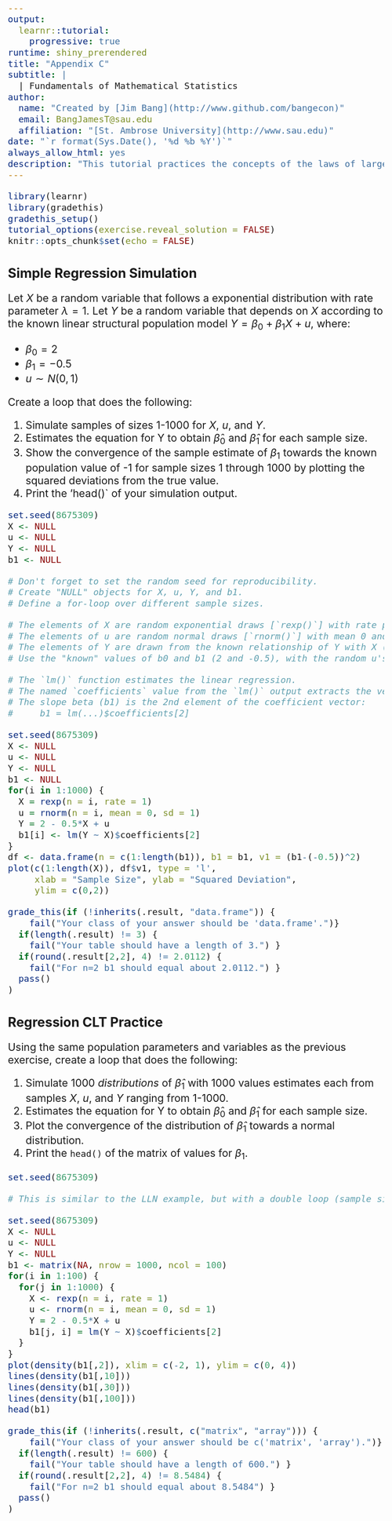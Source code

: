 ```yaml
---
output: 
  learnr::tutorial:
    progressive: true
runtime: shiny_prerendered
title: "Appendix C"
subtitle: |
  | Fundamentals of Mathematical Statistics
author: 
  name: "Created by [Jim Bang](http://www.github.com/bangecon)"
  email: BangJamesT@sau.edu
  affiliation: "[St. Ambrose University](http://www.sau.edu)"
date: "`r format(Sys.Date(), '%d %b %Y')`"
always_allow_html: yes
description: "This tutorial practices the concepts of the laws of large numbers and central limit theorem."
---
```


<style type="text/css">
h1{font-size: 24pt}
h2{font-size: 20pt}
h3{font-size: 18pt}
h4,h5,h6{font-size: 16pt}
body{font-size: 16pt}
</style>

```r
library(learnr)
library(gradethis)
gradethis_setup()
tutorial_options(exercise.reveal_solution = FALSE)
knitr::opts_chunk$set(echo = FALSE)
```

## Simple Regression Simulation

Let $X$ be a random variable that follows a exponential distribution with rate parameter $\lambda = 1$. 
Let $Y$ be a random variable that depends on $X$ according to the known linear structural population model $Y = \beta_0 + \beta_1X + u$, where: 
  
  + $\beta_0 = 2$
  + $\beta_1 = -0.5$
  + $u \sim N(0,1)$

Create a loop that does the following: 

1. Simulate samples of sizes 1-1000 for $X$, $u$, and $Y$.
2. Estimates the equation for Y to obtain $\hat\beta_0$ and $\hat\beta_1$ for each sample size.
3. Show the convergence of the sample estimate of $\beta_1$ towards the known population value of -1 for sample sizes 1 through 1000 by plotting the squared deviations from the true value.
4. Print the 'head()` of your simulation output.

```r
set.seed(8675309)
X <- NULL 
u <- NULL
Y <- NULL
b1 <- NULL


```

```r
# Don't forget to set the random seed for reproducibility.
# Create "NULL" objects for X, u, Y, and b1. 
# Define a for-loop over different sample sizes. 
```

```r
# The elements of X are random exponential draws [`rexp()`] with rate parameter 1.
# The elements of u are random normal draws [`rnorm()`] with mean 0 and sd 1. 
# The elements of Y are drawn from the known relationship of Y with X (b0 + b1X + u)
# Use the "known" values of b0 and b1 (2 and -0.5), with the random u's to generate Y. 
```

```r
# The `lm()` function estimates the linear regression.
# The named `coefficients` value from the `lm()` output extracts the vector of betas
# The slope beta (b1) is the 2nd element of the coefficient vector: 
#     b1 = lm(...)$coefficients[2]
```

```r
set.seed(8675309)
X <- NULL 
u <- NULL
Y <- NULL
b1 <- NULL
for(i in 1:1000) {
  X = rexp(n = i, rate = 1)
  u = rnorm(n = i, mean = 0, sd = 1)
  Y = 2 - 0.5*X + u
  b1[i] <- lm(Y ~ X)$coefficients[2]
}
df <- data.frame(n = c(1:length(b1)), b1 = b1, v1 = (b1-(-0.5))^2)
plot(c(1:length(X)), df$v1, type = 'l', 
     xlab = "Sample Size", ylab = "Squared Deviation", 
     ylim = c(0,2))

```

```r
grade_this(if (!inherits(.result, "data.frame")) {
    fail("Your class of your answer should be 'data.frame'.")}
  if(length(.result) != 3) {
    fail("Your table should have a length of 3.") } 
  if(round(.result[2,2], 4) != 2.0112) {
    fail("For n=2 b1 should equal about 2.0112.") } 
  pass()
)
```

## Regression CLT Practice

Using the same population parameters and variables as the previous exercise, create a loop that does the following: 

1. Simulate 1000 *distributions* of $\hat\beta_1$ with 1000 values estimates each from samples $X$, $u$, and $Y$ ranging from 1-1000. 
2. Estimates the equation for Y to obtain $\hat\beta_0$ and $\hat\beta_1$ for each sample size.
3. Plot the convergence of the distribution of $\hat\beta_1$ towards a normal distribution. 
4. Print the `head()` of the matrix of values for $\beta_1$. 

```r
set.seed(8675309)


```

```r
# This is similar to the LLN example, but with a double loop (sample sizes and resamples).
```

```r
set.seed(8675309)
X <- NULL 
u <- NULL
Y <- NULL
b1 <- matrix(NA, nrow = 1000, ncol = 100)
for(i in 1:100) {
  for(j in 1:1000) {
    X <- rexp(n = i, rate = 1) 
    u <- rnorm(n = i, mean = 0, sd = 1)
    Y = 2 - 0.5*X + u
    b1[j, i] = lm(Y ~ X)$coefficients[2]
  }
}
plot(density(b1[,2]), xlim = c(-2, 1), ylim = c(0, 4))
lines(density(b1[,10]))
lines(density(b1[,30]))
lines(density(b1[,100]))
head(b1)
```

```r
grade_this(if (!inherits(.result, c("matrix", "array"))) {
    fail("Your class of your answer should be c('matrix', 'array').")}
  if(length(.result) != 600) {
    fail("Your table should have a length of 600.") } 
  if(round(.result[2,2], 4) != 8.5484) {
    fail("For n=2 b1 should equal about 8.5484") } 
  pass()
)
```
